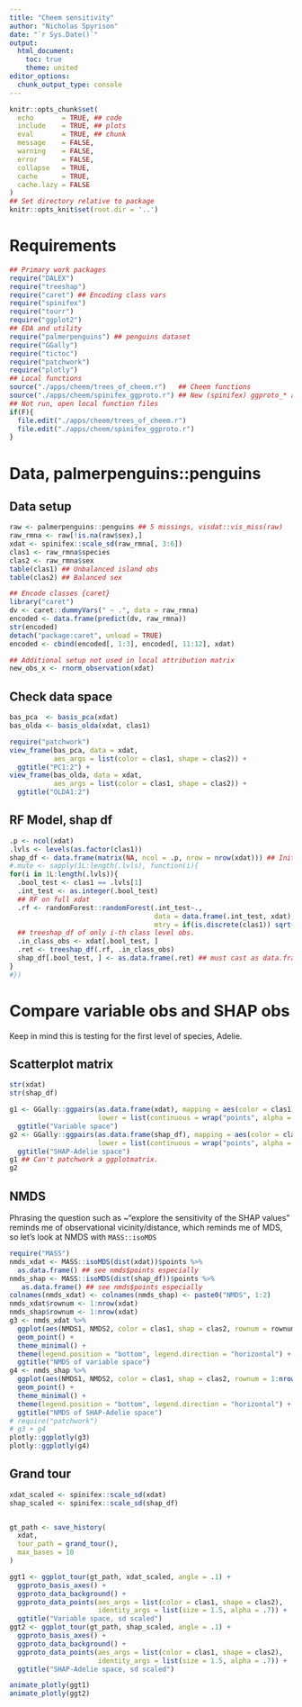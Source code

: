 ```yaml
---
title: "Cheem sensitivity"
author: "Nicholas Spyrison"
date: "`r Sys.Date()`"
output:
  html_document:
    toc: true
    theme: united
editor_options:
  chunk_output_type: console
---
```

```r
knitr::opts_chunk$set(
  echo       = TRUE, ## code
  include    = TRUE, ## plots
  eval       = TRUE, ## chunk
  message    = FALSE,
  warning    = FALSE,
  error      = FALSE,
  collapse   = TRUE,
  cache      = TRUE,
  cache.lazy = FALSE
)
## Set directory relative to package
knitr::opts_knit$set(root.dir = '..')
```

# Requirements

```R
## Primary work packages
require("DALEX")
require("treeshap")
require("caret") ## Encoding class vars
require("spinifex")
require("tourr")
require("ggplot2")
## EDA and utility
require("palmerpenguins") ## penguins dataset
require("GGally")
require("tictoc")
require("patchwork")
require("plotly")
## Local functions
source("./apps/cheem/trees_of_cheem.r")   ## Cheem functions
source("./apps/cheem/spinifex_ggproto.r") ## New (spinifex) ggproto_* api
## Not run, open local function files
if(F){
  file.edit("./apps/cheem/trees_of_cheem.r")
  file.edit("./apps/cheem/spinifex_ggproto.r")
}

```

# Data, palmerpenguins::penguins


## Data setup

```r
raw <- palmerpenguins::penguins ## 5 missings, visdat::vis_miss(raw)
raw_rmna <- raw[!is.na(raw$sex),]
xdat <- spinifex::scale_sd(raw_rmna[, 3:6])
clas1 <- raw_rmna$species
clas2 <- raw_rmna$sex
table(clas1) ## Unbalanced island obs
table(clas2) ## Balanced sex

## Encode classes {caret}
library("caret")
dv <- caret::dummyVars(" ~ .", data = raw_rmna)
encoded <- data.frame(predict(dv, raw_rmna))
str(encoded)
detach("package:caret", unload = TRUE)
encoded <- cbind(encoded[, 1:3], encoded[, 11:12], xdat)

## Additional setup not used in local attribution matrix
new_obs_x <- rnorm_observation(xdat)
```

## Check data space

```r
bas_pca  <- basis_pca(xdat)
bas_olda <- basis_olda(xdat, clas1)

require("patchwork")
view_frame(bas_pca, data = xdat, 
           aes_args = list(color = clas1, shape = clas2)) + 
  ggtitle("PC1:2") +
view_frame(bas_olda, data = xdat, 
           aes_args = list(color = clas1, shape = clas2)) + 
  ggtitle("OLDA1:2")
```


## RF Model, shap df

```r
.p <- ncol(xdat)
.lvls <- levels(as.factor(clas1))
shap_df <- data.frame(matrix(NA, ncol = .p, nrow = nrow(xdat))) ## Init
#.mute <- sapply(1L:length(.lvls), function(i){
for(i in 1L:length(.lvls)){
  .bool_test <- clas1 == .lvls[1]
  .int_test <- as.integer(.bool_test)
  ## RF on full xdat
  .rf <- randomForest::randomForest(.int_test~.,
                                    data = data.frame(.int_test, xdat),
                                    mtry = if(is.discrete(clas1)) sqrt(.p) else .p / 3L)
  ## treeshap_df of only i-th class level obs.
  .in_class_obs <- xdat[.bool_test, ]
  .ret <- treeshap_df(.rf, .in_class_obs)
  shap_df[.bool_test, ] <- as.data.frame(.ret) ## must cast as data.frame.
}
#})
```

# Compare variable obs and SHAP obs

Keep in mind this is testing for the first level of species, Adelie.

## Scatterplot matrix

```r
str(xdat)
str(shap_df)

g1 <- GGally::ggpairs(as.data.frame(xdat), mapping = aes(color = clas1),
                      lower = list(continuous = wrap("points", alpha = 0.3))) +
  ggtitle("Variable space")
g2 <- GGally::ggpairs(as.data.frame(shap_df), mapping = aes(color = clas1),
                      lower = list(continuous = wrap("points", alpha = 0.3))) +
  ggtitle("SHAP-Adelie space")
g1 ## Can't patchwork a ggplotmatrix.
g2
```


## NMDS

Phrasing the question such as ~"explore the sensitivity of the SHAP values" reminds me of observational vicinity/distance, which reminds me of MDS, so let's look at NMDS with `MASS::isoMDS`

```r
require("MASS")
nmds_xdat <- MASS::isoMDS(dist(xdat))$points %>%
  as.data.frame() ## see nmds$points especially
nmds_shap <- MASS::isoMDS(dist(shap_df))$points %>%
   as.data.frame() ## see nmds$points especially
colnames(nmds_xdat) <- colnames(nmds_shap) <- paste0("NMDS", 1:2)
nmds_xdat$rownum <- 1:nrow(xdat)
nmds_shap$rownum <- 1:nrow(xdat)
g3 <- nmds_xdat %>%
  ggplot(aes(NMDS1, NMDS2, color = clas1, shap = clas2, rownum = rownum)) +
  geom_point() +
  theme_minimal() +
  theme(legend.position = "bottom", legend.direction = "horizontal") +
  ggtitle("NMDS of variable space")
g4 <- nmds_shap %>%
  ggplot(aes(NMDS1, NMDS2, color = clas1, shap = clas2, rownum = 1:nrow(xdat))) +
  geom_point() +
  theme_minimal() +
  theme(legend.position = "bottom", legend.direction = "horizontal") +
  ggtitle("NMDS of SHAP-Adelie space")
# require("patchwork")
# g3 + g4
plotly::ggplotly(g3)
plotly::ggplotly(g4)
```


## Grand tour


```r
xdat_scaled <- spinifex::scale_sd(xdat)
shap_scaled <- spinifex::scale_sd(shap_df)


gt_path <- save_history(
  xdat,
  tour_path = grand_tour(),
  max_bases = 10
)

ggt1 <- ggplot_tour(gt_path, xdat_scaled, angle = .1) +
  ggproto_basis_axes() +
  ggproto_data_background() +
  ggproto_data_points(aes_args = list(color = clas1, shape = clas2),
                      identity_args = list(size = 1.5, alpha = .7)) + 
  ggtitle("Variable space, sd scaled")
ggt2 <- ggplot_tour(gt_path, shap_scaled, angle = .1) +
  ggproto_basis_axes() +
  ggproto_data_background() +
  ggproto_data_points(aes_args = list(color = clas1, shape = clas2),
                      identity_args = list(size = 1.5, alpha = .7)) + 
  ggtitle("SHAP-Adelie space, sd scaled")

animate_plotly(ggt1)
animate_plotly(ggt2)
```

